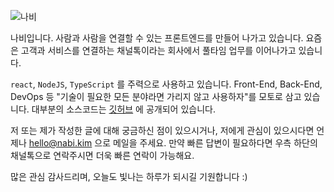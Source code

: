 ![나비](/hello-world.gif)

나비입니다. 사람과 사람을 연결할 수 있는 프론트엔드를 만들어 나가고 있습니다.
요즘은 고객과 서비스를 연결하는 채널톡이라는 회사에서 풀타임 업무를 이어나가고 있습니다.

`react`, `NodeJS`, `TypeScript` 를 주력으로 사용하고 있습니다.
Front-End, Back-End, DevOps 등 "기술이 필요한 모든 분야라면 가리지 않고 사용하자"를 모토로 삼고 있습니다. 대부분의 소스코드는 [깃허브](https://github.com/nabi-chan) 에 공개되어 있습니다.

저 또는 제가 작성한 글에 대해 궁금하신 점이 있으시거나, 저에게 관심이 있으시다면 언제나 [hello@nabi.kim](mailto:hello@nabi.kim) 으로 메일을 주세요.
만약 빠른 답변이 필요하다면 우측 하단의 채널톡으로 연락주시면 더욱 빠른 연락이 가능해요.

많은 관심 감사드리며, 오늘도 빛나는 하루가 되시길 기원합니다 :)
